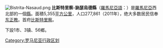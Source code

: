 {{NoteTA
|G1=長度單位
}}
[[File:Bistrita-Nasaud.png|right]]
'''比斯特里察-訥瑟烏德縣'''（[[羅馬尼亞語|羅馬尼亞語]]：'''{{lang|ro|Judeţul Bistriţa-Năsăud}}'''）是[[羅馬尼亞|羅馬尼亞]]西北部的一個[[羅馬尼亞行政區劃|縣]]。面積5,355[[平方公里|平方公里]]，人口277,861（2011年），绝大多数居民信奉[[东正教|东正教]]。首府[[比斯特里察|比斯特里察]]。

下設1市、3镇、56鄉。

{{coord|display=title}}
{{羅馬尼亞行政區劃}}
{{Bistrița-Năsăud County}}
{{normdaten}}
{{DEFAULTSORT:Judeţul Bistriţa-Năsăud}}
[[Category:罗马尼亚行政区划|Category:罗马尼亚行政区划]]
{{Romania-geo-stub}}